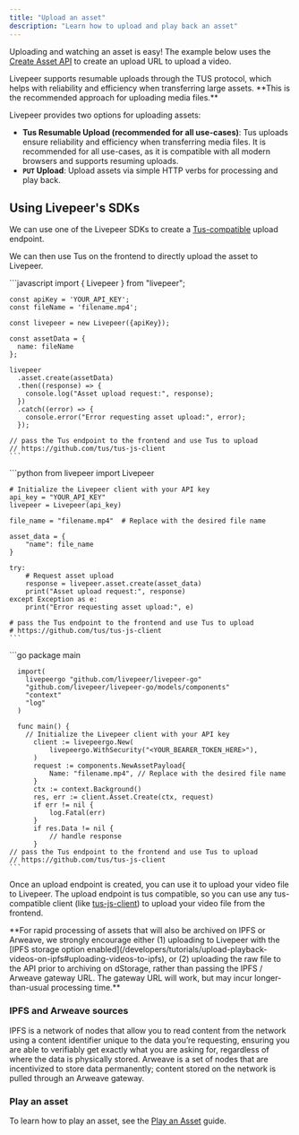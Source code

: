 ```yaml
---
title: "Upload an asset"
description: "Learn how to upload and play back an asset"
---
```


Uploading and watching an asset is easy! The example below uses the
[Create Asset API](/api-reference/asset/upload) to create an upload URL to
upload a video.

<Info>
  Livepeer supports resumable uploads through the TUS protocol, which helps with
  reliability and efficiency when transferring large assets. **This is the
  recommended approach for uploading media files.**
</Info>

Livepeer provides two options for uploading assets:

- **Tus Resumable Upload (recommended for all use-cases)**: Tus uploads ensure
  reliability and efficiency when transferring media files. It is recommended
  for all use-cases, as it is compatible with all modern browsers and supports
  resuming uploads.
- **`PUT` Upload**: Upload assets via simple HTTP verbs for processing and play
  back.

## Using Livepeer's SDKs

We can use one of the Livepeer SDKs to create a
[Tus-compatible](https://github.com/tus/tus-js-client) upload endpoint.

We can then use Tus on the frontend to directly upload the asset to Livepeer.

<Tabs>
  <Tab title="Node.js">
    ```javascript
    import { Livepeer } from "livepeer";

    const apiKey = 'YOUR_API_KEY';
    const fileName = 'filename.mp4';

    const livepeer = new Livepeer({apiKey});

    const assetData = {
      name: fileName
    };

    livepeer
      .asset.create(assetData)
      .then((response) => {
        console.log("Asset upload request:", response);
      })
      .catch((error) => {
        console.error("Error requesting asset upload:", error);
      });

    // pass the Tus endpoint to the frontend and use Tus to upload
    // https://github.com/tus/tus-js-client
    ```

  </Tab>

  <Tab title="Python">
    ```python
    from livepeer import Livepeer

    # Initialize the Livepeer client with your API key
    api_key = "YOUR_API_KEY"
    livepeer = Livepeer(api_key)

    file_name = "filename.mp4"  # Replace with the desired file name

    asset_data = {
        "name": file_name
    }

    try:
        # Request asset upload
        response = livepeer.asset.create(asset_data)
        print("Asset upload request:", response)
    except Exception as e:
        print("Error requesting asset upload:", e)

    # pass the Tus endpoint to the frontend and use Tus to upload
    # https://github.com/tus/tus-js-client
    ```

  </Tab>

  <Tab title="Go">
    ```go
      package main

      import(
        livepeergo "github.com/livepeer/livepeer-go"
        "github.com/livepeer/livepeer-go/models/components"
        "context"
        "log"
      )

      func main() {
        // Initialize the Livepeer client with your API key
          client := livepeergo.New(
              livepeergo.WithSecurity("<YOUR_BEARER_TOKEN_HERE>"),
          )
          request := components.NewAssetPayload{
              Name: "filename.mp4", // Replace with the desired file name
          }
          ctx := context.Background()
          res, err := client.Asset.Create(ctx, request)
          if err != nil {
              log.Fatal(err)
          }
          if res.Data != nil {
              // handle response
          }
    // pass the Tus endpoint to the frontend and use Tus to upload
    // https://github.com/tus/tus-js-client
    ```

  </Tab>
</Tabs>

Once an upload endpoint is created, you can use it to upload your video file to
Livepeer. The upload endpoint is tus compatible, so you can use any
tus-compatible client (like
[tus-js-client](https://github.com/tus/tus-js-client)) to upload your video file
from the frontend.

<Info>
  **For rapid processing of assets that will also be archived on IPFS or
  Arweave, we strongly encourage either (1) uploading to Livepeer with the [IPFS
  storage option
  enabled](/developers/tutorials/upload-playback-videos-on-ipfs#uploading-videos-to-ipfs),
  or (2) uploading the raw file to the API prior to archiving on dStorage,
  rather than passing the IPFS / Arweave gateway URL. The gateway URL will work,
  but may incur longer-than-usual processing time.**
</Info>

### IPFS and Arweave sources

<Info>
  IPFS is a network of nodes that allow you to read content from the network
  using a content identifier unique to the data you’re requesting, ensuring you
  are able to verifiably get exactly what you are asking for, regardless of
  where the data is physically stored. Arweave is a set of nodes that are
  incentivized to store data permanently; content stored on the network is
  pulled through an Arweave gateway.
</Info>

### Play an asset

To learn how to play an asset, see the
[Play an Asset](/developers/guides/playback-an-asset) guide.

